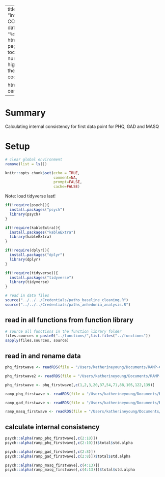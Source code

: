 
---
title: "internal_consistency_RAMP-COPING"
author: "k. young"
date: '`r format(Sys.time(), "%d %B, %Y")`'
output:
  html_document:
    df_print: paged
    toc: yes
    toc_depth: 2
    toc_float:
      collapsed: false
    number_sections: false
    highlight: monochrome
    theme: cerulean
code_folding: show

html_notebook:
  theme: cerulean
toc: yes
---

# Summary

Calculating internal consistency for first data point for PHQ, GAD and MASQ

# Setup

```r
# clear global environment
remove(list = ls())
```

```r
knitr::opts_chunk$set(echo = TRUE,
                      comment=NA,
                      prompt=FALSE,
                      cache=FALSE)
```

Note: load tidyverse last!
```r



if(!require(psych)){
  install.packages("psych")
  library(psych)
}

if(!require(kableExtra)){
  install.packages("kableExtra")
  library(kableExtra)
}

if(!require(dplyr)){
  install.packages("dplyr")
  library(dplyr)
}

if(!require(tidyverse)){
  install.packages("tidyverse")
  library(tidyverse)
}
```

```r
# read in data files
source("../../../Credentials/paths_baseline_cleaning.R")
source("../../../Credentials/paths_anhedonia_analysis.R")
```

## read in all functions from function library

```r
# source all functions in the function library folder
files.sources = paste0("../functions/",list.files("../functions"))
sapply(files.sources, source)

```

## read in and rename data

```r

phq_firstwave <- readRDS(file = "/Users/katherineyoung/Documents/RAMP-COPING-longitudinal_common/data_clean/phq/phq.clean_merged_items.rds")

phq_firstwave2 <- readRDS(file = "/Users/katherineyoung/Documents/RAMP-COPING-longitudinal_common/data_clean/phq/phq9_coping_glad_clean.rds")

phq_firstwave <- phq_firstwave[,c(1,2,3,20,37,54,71,88,105,122,139)]

ramp_phq_firstwave <- readRDS(file = "/Users/katherineyoung/Documents/RAMP-COPING-longitudinal_common/data_clean/phq/phq.clean_baseline_items.RAMP.rds")

ramp_gad_firstwave <- readRDS(file = "/Users/katherineyoung/Documents/RAMP-COPING-longitudinal_common/data_clean/gad/gad.clean_baseline_items.RAMP.rds")

ramp_masq_firstwave <- readRDS(file = "/Users/katherineyoung/Documents/RAMP-COPING-longitudinal_common/data_clean/masq/masq.clean_baseline_items.RAMP.rds")

```

## calculate internal consistency
```r



psych::alpha(ramp_phq_firstwave[,c(2:10)])
psych::alpha(ramp_phq_firstwave[,c(2:10)])$total$std.alpha

psych::alpha(ramp_gad_firstwave[,c(2:8)])
psych::alpha(ramp_gad_firstwave[,c(2:8)])$total$std.alpha

psych::alpha(ramp_masq_firstwave[,c(4:13)])
psych::alpha(ramp_masq_firstwave[,c(4:13)])$total$std.alpha
```
